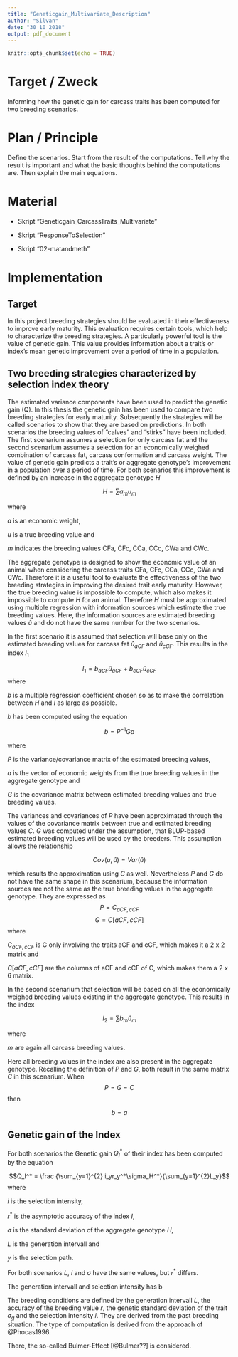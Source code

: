 ```yaml
---
title: "Geneticgain_Multivariate_Description"
author: "Silvan"
date: "30 10 2018"
output: pdf_document
---
```


```r
knitr::opts_chunk$set(echo = TRUE)
```

# Target / Zweck

Informing how the genetic gain for carcass traits has been computed for two breeding scenarios.

# Plan / Principle

Define the scenarios. Start from the result of the computations. Tell why the result is important and what the basic thoughts behind the computations are. Then explain the main equations.

# Material

* Skript "Geneticgain_CarcassTraits_Multivariate"

* Skript "ResponseToSelection"

* Skript "02-matandmeth"

# Implementation

## Target
In this project breeding strategies should be evaluated in their effectiveness to improve early maturity.
This evaluation requires certain tools, which help to characterize the breeding strategies.
A particularly powerful tool is the value of genetic gain.
This value provides information about a trait's or index's mean genetic improvement over a period of time in a population.

## Two breeding strategies characterized by selection index theory

The estimated variance components have been used to predict the genetic gain (Q).
In this thesis the genetic gain has been used to compare two breeding strategies for early maturity.
Subsequently the strategies will be called scenarios to show that they are based on predictions.
In both scenarios the breeding values of "calves" and "stirks" have been included.
The first scenarium assumes a selection for only carcass fat and the second scenarium assumes a selection for an economically weighed combination of carcass fat, carcass conformation and carcass weight.
The value of genetic gain predicts a trait's or aggregate genotype's improvement in a population over a period of time.
For both scenarios this improvement is defined by an increase in the aggregate genotype $H$

$$H=\sum{a_mu_m}$$

where 

$a$ is an economic weight,

$u$ is a true breeding value and

$m$ indicates the breeding values CFa, CFc, CCa, CCc, CWa and CWc.

The aggregate genotype is designed to show the economic value of an animal when considering the carcass traits CFa, CFc, CCa, CCc, CWa and CWc.
Therefore it is a useful tool to evaluate the effectiveness of the two breeding strategies in improving the desired trait early maturity.
However, the true breeding value is impossible to compute, which also makes it impossible to compute $H$ for an animal.
Therefore $H$ must be approximated using multiple regression with information sources which estimate the true breeding values.
Here, the information sources are estimated breeding values $û$ and do not have the same number for the two scenarios.

In the first scenario it is assumed that selection will base only on the estimated breeding values for carcass fat $û_{aCF}$ and $û_{cCF}$.
This results in the index $I_1$

$$I_1= b_{aCF}û_{aCF}+b_{cCF}û_{cCF}$$
where

$b$ is a multiple regression coefficient chosen so as to make the correlation between $H$ and $I$ as large as possible.

$b$ has been computed using the equation

$$b=P^{-1}Ga$$

where

$P$ is the variance/covariance matrix of the estimated breeding values,

$a$ is the vector of economic weights from the true breeding values in the aggregate genotype and

$G$ is the covariance matrix between estimated breeding values and true breeding values.

The variances and covariances of $P$ have been approximated through the values of the covariance matrix between true and estimated breeding values $C$.
$G$ was computed under the assumption, that BLUP-based estimated breeding values will be used by the breeders.
This assumption allows the relationship

$$Cov(u,û)=Var(û)$$

which results the approximation using $C$ as well.
Nevertheless $P$ and $G$ do not have the same shape in this scenarium, because the information sources are not the same as the true breeding values in the aggregate genotype.
They are expressed as
$$P=C_{aCF,cCF}$$
$$G=C[aCF,cCF]$$
where

$C_{aCF,cCF}$ is C only involving the traits aCF and cCF, which makes it a 2 x 2 matrix and

$C[aCF,cCF]$ are the columns of aCF and cCF of C, which makes them a 2 x 6 matrix.

In the second scenarium that selection will be based on all the economically weighed breeding values existing in the aggregate genotype.
This results in the index

$$I_2=\sum{b_mû_m}$$

where 

$m$ are again all carcass breeding values.

Here all breeding values in the index are also present in the aggregate genotype.
Recalling the definition of $P$ and $G$, both result in the same matrix $C$ in this scenarium.
When 
$$P=G=C$$
then

$$b=a$$


## Genetic gain of the Index

For both scenarios the Genetic gain $Q^*_I$ of their index has been computed by the equation

\begin{equation}
\label{Qasymptotic}
Q_I^* = \frac {\sum_{y=1}^{2} i_yr_y^*\sigma^*}{\sum_{y=1}^{2}L_y}
\end{equation}

$$Q_I^* = \frac {\sum_{y=1}^{2} i_yr_y^*\sigma_H^*}{\sum_{y=1}^{2}L_y}$$
where

$i$ is the selection intensity,

$r^*$ is the asymptotic accuracy of the index $I$,

$\sigma$ is the standard deviation of the aggregate genotype $H$,

$L$ is the generation intervall and

$y$ is the selection path.

For both scenarios $L$, $i$ and $\sigma$ have the same values, but $r^*$ differs.

The generation intervall and selection intensity has b

The breeding conditions are defined by the generation intervall $L$, the accuracy of the breeding value $r$, the genetic standard deviation of the trait $\sigma_{g}$ and the selection intensity $i$.
They are derived from the past breeding situation.
The type of computation is derived from the approach of @Phocas1996.

There, the so-called Bulmer-Effect [@Bulmer??] is considered.







